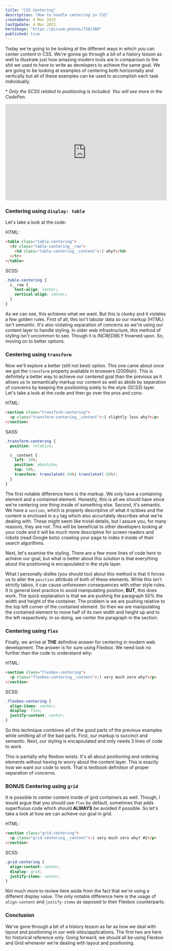 ```yaml
---
title: "CSS Centering"
description: "How to handle centering in CSS"
createDate: 4 Mar 2023
lastUpdate: 4 Mar 2023
heroImage: "https://picsum.photos/720/360"
published: true
---
```


Today we're going to be looking at the different ways in which you can center content in CSS. We're gonna go through a bit of a history lesson as well to illustrate just how amazing modern tools are in comparison to the shit we used to have to write as developers to achieve the same goal. We are going to be looking at examples of centering both horizontally and vertically but all of these examples can be used to accomplish each task individually.

\* _Only the SCSS related to positioning is included. You will see more in the CodePen._

<iframe
  height="300"
  style="width: 100%;"
  scrolling="no"
  title="Centering Content in CSS"
  src="https://codepen.io/donhamiltoniii/embed/bGpxQKd?default-tab=html%2Cresult"
  frameborder="no"
  loading="lazy"
  allowtransparency="true"
  allowfullscreen="true"
>
  See the Pen
  <a href="https://codepen.io/donhamiltoniii/pen/bGpxQKd">
    Centering Content in CSS
  </a>
  by Don Hamilton III (
  <a href="https://codepen.io/donhamiltoniii">@donhamiltoniii</a>) on
  <a href="https://codepen.io">CodePen</a>.
</iframe>

### Centering using `display: table`

Let's take a look at the code:

HTML:

```html
<table class="table-centering">
  <tr class="table-centering__row">
    <td class="table-centering__content">:( why?</td>
  </tr>
</table>
```

SCSS:

```scss
.table-centering {
  &__row {
    text-align: center;
    vertical-align: center;
  }
}
```

As we can see, this achieves what we want. But this is clunky and it violates a few golden rules. First of all, this isn't tabular data so our markup (HTML) isn't semantic. It's also violating separation of concerns as we're using our content layer to handle styling. In older web infrastructure, this method of styling isn't uncommon to see. Though it is _INCREDIBLY_ frowned upon. So, moving on to better options.

### Centering using `transform`

Now we'll explore a better (still not best) option. This one came about once we got the `transform` property available in browsers (2009ish). This is definitely a better way to achieve our centered goal than the previous as it allows us to semantically markup our content as well as abide by separation of concerns by keeping the positioning solely to the style (SCSS) layer. Let's take a look at the code and then go over the pros and cons:

HTML:

```html
<section class="transform-centering">
  <p class="transform-centering__content">:| slightly less why?</p>
</section>
```

SASS:

```scss
.transform-centering {
  position: relative;

  &__content {
    left: 50%;
    position: absolute;
    top: 50%;
    transform: translateX(-50%) translateY(-50%);
  }
}
```

The first notable difference here is the markup. We only have a containing element and a contained element. Honestly, this is all we should have since we're centering one thing inside of something else. Second, it's semantic. We have a `section`, which is properly descriptive of what it is/does and the content is enclosed in a `p` tag which also accurtately describes what we're dealing with. These might seem like trivial details, but I assure you, for many reasons, they are not. This will be beneficial to other developers looking at your code and it will be much more descriptive for screen readers and robots (read Google bots) crawling your page to index it inside of their search algorithms.

Next, let's examine the styling. There are a few more lines of code here to achieve our goal, but what is better about this solution is that everything about the positioning is encapsulated in the style layer.

What I personally dislike (you should too) about this method is that it forces us to alter the `position` attribute of both of these elements. While this isn't strictly taboo, it can cause unforeseen consequences with other style rules. It is general best practice to avoid manipulating position, **BUT**, this does work. The quick explanation is that we are pushing the paragraph 50% the width and height of the container. The problem is we are pushing relative to the top left corner of the contained element. So then we are manipulating the contained element to move half of its own width and height up and to the left respectively. In so doing, we center the paragraph in the section.

### Centering using `flex`

Finally, we arrive at **THE** definitive answer for centering in modern web development. The answer is for sure using Flexbox. We need look no further than the code to understand why:

HTML:

```html
<section class="flexbox-centering">
  <p class="flexbox-centering__content">:) very much zero why?</p>
</section>
```

SCSS:

```scss
.flexbox-centering {
  align-items: center;
  display: flex;
  justify-content: center;
}
```

So this technique combines all of the good parts of the previous examples while omitting all of the bad parts. First, our markup is succinct and semantic. Next, our styling is encapsulated and only needs 3 lines of code to work.

This is partially why flexbox exists. It's all about positioning and ordering elements without having to worry about the content layer. This is exactly how we want our code to work. That is textbook definition of proper separation of concerns.

### **BONUS** Centering using `grid`

It is possible to center content inside of grid containers as well. Though, I would argue that you should use `flex` by default, sometimes that adds superfluous code which should **ALWAYS** be avoided if possible. So let's take a look at how we can achieve our goal in grid.

HTML:

```html
<section class="grid-centering">
  <p class="grid-centering__content">:) very much zero why? #2</p>
</section>
```

SCSS:

```scss
.grid-centering {
  align-content: center;
  display: grid;
  justify-items: center;
}
```

Not much more to review here aside from the fact that we're using a different display value. The only notable difference here is the usage of `align-content` and `justify-items` as opposed to their Flexbox counterparts.

### Conclusion

We've gone through a bit of a history lesson as far as how we deal with layout and positioning in our web sites/applications. The first two are here for historical reference only. Going forward, we should all be using Flexbox and Grid whenever we're dealing with layout and positioning.
